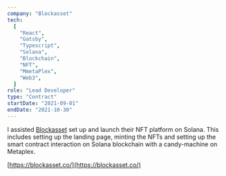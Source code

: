 ```yaml
---
company: "Blockasset"
tech:
  [
    "React",
    "Gatsby",
    "Typescript",
    "Solana",
    "Blockchain",
    "NFT",
    "MmetaPlex",
    "Web3",
  ]
role: "Lead Developer"
type: "Contract"
startDate: "2021-09-01"
endDate: "2021-10-30"
---
```


I assisted [Blockasset](https://blockasset.co/) set up and launch their NFT platform on Solana. This includes setting up the landing page, minting the NFTs and setting up the smart contract interaction on Solana blockchain with a candy-machine on Metaplex.

[https://blockasset.co/](https://blockasset.co/)
